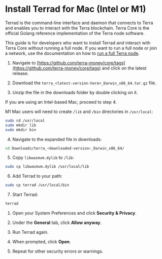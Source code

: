 
# Install Terrad for Mac (Intel or M1)

Terrad is the command-line interface and daemon that connects to Terra and enables you to interact with the Terra blockchain. Terra Core is the official Golang reference implementation of the Terra node software.

This guide is for developers who want to install Terrad and interact with Terra Core without running a full node. If you want to run a full node or join a network, use the documentation on how to [run a full Terra node](../../full-node/run-a-full-terra-node/README.mdx).

1. Navigate to [https://github.com/terra-money/core/tags](https://github.com/terra-money/core/tags) and click on the latest release. 

2. Download the `terra_<latest-version-here>_Darwin_x86_64.tar.gz` file.

3. Unzip the file in the downloads folder by double clicking on it. 

<Admonition type="danger" icon="🔥" title="M1 Mac users">

If you are using an Intel-based Mac, proceed to step 4. 

M1 Mac users will need to create `/lib` and `/bin` directories in `/usr/local`:

```sh
sudo cd /usr/local
sudo mkdir lib
sudo mkdir bin
```

</Admonition>

4. Navigate to the expanded file in downloads: 
 
```bash
cd Downloads/terra_<downloaded-version>_Darwin_x86_64/
```
 
5. Copy `libwasmvm.dylib` to `/lib`:

```sh
sudo cp libwasmvm.dylib /usr/local/lib
```


6. Add Terrad to your path:

```sh
sudo cp terrad /usr/local/bin
```


7. Start Terrad:

```sh
terrad
```

<Admonition type="note" icon="📝" title="If a security warning occurs:">

1. Open your System Preferences and click **Security & Privacy**. 

2. Under the **General** tab, click **Allow anyway**.

3. Run Terrad again. 

4. When prompted, click **Open**.

5. Repeat for other security errors or warnings. 

</Admonition>
